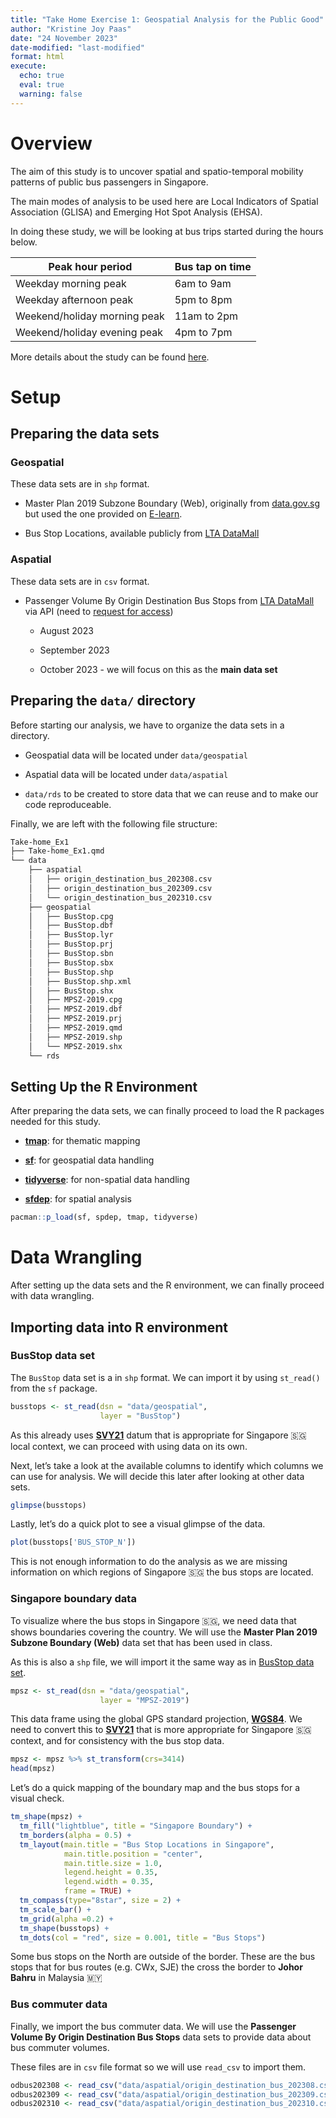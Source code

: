 ```yaml
---
title: "Take Home Exercise 1: Geospatial Analysis for the Public Good"
author: "Kristine Joy Paas"
date: "24 November 2023"
date-modified: "last-modified"
format: html
execute: 
  echo: true
  eval: true
  warning: false
---
```


# Overview

The aim of this study is to uncover spatial and spatio-temporal mobility patterns of public bus passengers in Singapore.

The main modes of analysis to be used here are Local Indicators of Spatial Association (GLISA) and Emerging Hot Spot Analysis (EHSA).

In doing these study, we will be looking at bus trips started during the hours below.

| Peak hour period             | Bus tap on time |
|------------------------------|-----------------|
| Weekday morning peak         | 6am to 9am      |
| Weekday afternoon peak       | 5pm to 8pm      |
| Weekend/holiday morning peak | 11am to 2pm     |
| Weekend/holiday evening peak | 4pm to 7pm      |

More details about the study can be found [here](https://isss624-ay2023-24nov.netlify.app/take-home_ex01).

# Setup

## Preparing the data sets

### Geospatial

These data sets are in `shp` format.

-   Master Plan 2019 Subzone Boundary (Web), originally from [data.gov.sg](https://data.gov.sg/) but used the one provided on [E-learn](https://elearn.smu.edu.sg/d2l/home/357628).

-   Bus Stop Locations, available publicly from [LTA DataMall](https://datamall.lta.gov.sg/content/datamall/en.html)

### Aspatial

These data sets are in `csv` format.

-   Passenger Volume By Origin Destination Bus Stops from [LTA DataMall](https://datamall.lta.gov.sg/content/datamall/en.html) via API (need to [request for access](https://datamall.lta.gov.sg/content/datamall/en/request-for-api.html))

    -   August 2023

    -   September 2023

    -   October 2023 - we will focus on this as the **main data set**

## Preparing the `data/` directory

Before starting our analysis, we have to organize the data sets in a directory.

-   Geospatial data will be located under `data/geospatial`

-   Aspatial data will be located under `data/aspatial`

-   `data/rds` to be created to store data that we can reuse and to make our code reproduceable.

Finally, we are left with the following file structure:

``` bash
Take-home_Ex1
├── Take-home_Ex1.qmd
└── data
    ├── aspatial
    │   ├── origin_destination_bus_202308.csv
    │   ├── origin_destination_bus_202309.csv
    │   └── origin_destination_bus_202310.csv
    ├── geospatial
    │   ├── BusStop.cpg
    │   ├── BusStop.dbf
    │   ├── BusStop.lyr
    │   ├── BusStop.prj
    │   ├── BusStop.sbn
    │   ├── BusStop.sbx
    │   ├── BusStop.shp
    │   ├── BusStop.shp.xml
    │   ├── BusStop.shx
    │   ├── MPSZ-2019.cpg
    │   ├── MPSZ-2019.dbf
    │   ├── MPSZ-2019.prj
    │   ├── MPSZ-2019.qmd
    │   ├── MPSZ-2019.shp
    │   └── MPSZ-2019.shx
    └── rds
```

## Setting Up the R Environment

After preparing the data sets, we can finally proceed to load the R packages needed for this study.

-   [**tmap**](https://cran.r-project.org/web/packages/tmap/index.html): for thematic mapping

-   [**sf**](https://cran.r-project.org/web/packages/sf/index.html): for geospatial data handling

-   [**tidyverse**](https://cran.r-project.org/web/packages/tidyverse/index.html): for non-spatial data handling

-   [**sfdep**](https://sfdep.josiahparry.com/): for spatial analysis

```r
pacman::p_load(sf, spdep, tmap, tidyverse)
```

# Data Wrangling

After setting up the data sets and the R environment, we can finally proceed with data wrangling.

## Importing data into R environment

### BusStop data set

The `BusStop` data set is a in `shp` format. We can import it by using `st_read()` from the `sf` package.

```r
busstops <- st_read(dsn = "data/geospatial",
                    layer = "BusStop")
```

::: callout-tip
As this already uses [**SVY21**](https://app.sla.gov.sg/sirent/About/PlaneCoordinateSystem) datum that is appropriate for Singapore 🇸🇬 local context, we can proceed with using data on its own.
:::

Next, let's take a look at the available columns to identify which columns we can use for analysis. We will decide this later after looking at other data sets.

```r
glimpse(busstops)
```

Lastly, let's do a quick plot to see a visual glimpse of the data.

```r
plot(busstops['BUS_STOP_N'])
```

This is not enough information to do the analysis as we are missing information on which regions of Singapore 🇸🇬 the bus stops are located.

### Singapore boundary data

To visualize where the bus stops in Singapore 🇸🇬, we need data that shows boundaries covering the country. We will use the **Master Plan 2019 Subzone Boundary (Web)** data set that has been used in class.

As this is also a `shp` file, we will import it the same way as in [BusStop data set].

```r
mpsz <- st_read(dsn = "data/geospatial",
                    layer = "MPSZ-2019")
```

::: callout-important
This data frame using the global GPS standard projection, [**WGS84**](https://gisgeography.com/wgs84-world-geodetic-system/). We need to convert this to [**SVY21**](https://app.sla.gov.sg/sirent/About/PlaneCoordinateSystem) that is more appropriate for Singapore 🇸🇬 context, and for consistency with the bus stop data.
:::

```r
mpsz <- mpsz %>% st_transform(crs=3414)
head(mpsz)
```

Let's do a quick mapping of the boundary map and the bus stops for a visual check.

```r
tm_shape(mpsz) +
  tm_fill("lightblue", title = "Singapore Boundary") +
  tm_borders(alpha = 0.5) +
  tm_layout(main.title = "Bus Stop Locations in Singapore",
            main.title.position = "center",
            main.title.size = 1.0,
            legend.height = 0.35, 
            legend.width = 0.35,
            frame = TRUE) +
  tm_compass(type="8star", size = 2) +
  tm_scale_bar() +
  tm_grid(alpha =0.2) +
  tm_shape(busstops) +
  tm_dots(col = "red", size = 0.001, title = "Bus Stops")
```

::: callout-important
Some bus stops on the North are outside of the border. These are the bus stops that for bus routes (e.g. CWx, SJE) the cross the border to **Johor Bahru** in Malaysia 🇲🇾
:::

### Bus commuter data

Finally, we import the bus commuter data. We will use the **Passenger Volume By Origin Destination Bus Stops** data sets to provide data about bus commuter volumes.

These files are in `csv` file format so we will use `read_csv` to import them.

```r
odbus202308 <- read_csv("data/aspatial/origin_destination_bus_202308.csv")
odbus202309 <- read_csv("data/aspatial/origin_destination_bus_202309.csv")
odbus202310 <- read_csv("data/aspatial/origin_destination_bus_202310.csv")
```
